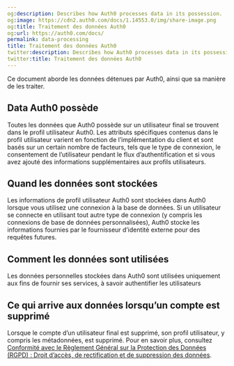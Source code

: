 ```yaml
---
og:description: Describes how Auth0 processes data in its possession.
og:image: https://cdn2.auth0.com/docs/1.14553.0/img/share-image.png
og:title: Traitement des données Auth0
og:url: https://auth0.com/docs/
permalink: data-processing
title: Traitement des données Auth0
twitter:description: Describes how Auth0 processes data in its possession.
twitter:title: Traitement des données Auth0
---
```


Ce document aborde les données détenues par Auth0, ainsi que sa manière de les traiter.

## Data Auth0 possède

Toutes les données que Auth0 possède sur un utilisateur final se trouvent dans le profil utilisateur Auth0. Les attributs spécifiques contenus dans le profil utilisateur varient en fonction de l’implémentation du client et sont basés sur un certain nombre de facteurs, tels que le type de connexion, le consentement de l’utilisateur pendant le flux d’authentification et si vous avez ajouté des informations supplémentaires aux profils utilisateurs.



## Quand les données sont stockées

Les informations de profil utilisateur Auth0 sont stockées dans Auth0 lorsque vous utilisez une connexion à la base de données. Si un utilisateur se connecte en utilisant tout autre type de connexion (y compris les connexions de base de données personnalisées), Auth0 stocke les informations fournies par le fournisseur d’identité externe pour des requêtes futures.

## Comment les données sont utilisées

Les données personnelles stockées dans Auth0 sont utilisées uniquement aux fins de fournir ses services, à savoir authentifier les utilisateurs

## Ce qui arrive aux données lorsqu’un compte est supprimé

Lorsque le compte d’un utilisateur final est supprimé, son profil utilisateur, y compris les métadonnées, est supprimé. Pour en savoir plus, consultez [Conformité avec le Règlement Général sur la Protection des Données (RGPD) : Droit d’accès, de rectification et de suppression des données](/compliance/gdpr).